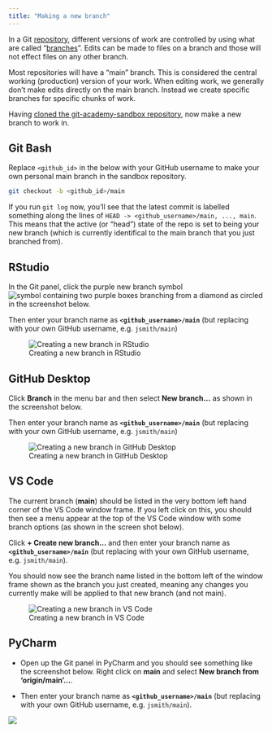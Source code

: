 ```yaml
--- 
title: "Making a new branch"
---
```


In a Git [repository](../glossary.qmd#repository), different versions of work are controlled by using what are
called "[branches](https://dfe-analytical-services.github.io/azure-devops-for-analysis/version-control-using-git---the-basics.html#making-branches)". Edits can be made to files on a branch and those will not 
effect files on any other branch.

Most repositories will have a "main" branch. This is considered the central 
working (production) version of your work. When editing work, we generally don't 
make edits directly on the main branch. Instead we create specific branches for 
specific chunks of work.

Having [cloned the git-academy-sandbox repository](clone-a-repo.html), 
now make a new branch to work in.

::: panel-tabset
## Git Bash

Replace `<github_id>` in the below with your GitHub username to make your own 
personal main branch in the sandbox repository.

``` bash
git checkout -b <github_id>/main
```

:::: callout-tip
If you run `git log` now, you'll see that the latest commit is labelled something along the lines of
`HEAD -> <github_username>/main, ..., main`. This means that the active (or "head") state of the repo is set to being your new branch (which is currently identifical to the main branch that you just branched from).
::::

## RStudio

In the Git panel, click the purple new branch symbol 
![symbol containing two purple boxes branching from a diamond](images/new-branch_rstudio-button.png) 
as circled in the screenshot below.

Then enter your branch name as **`<github_username>/main`** (but replacing <github_id> 
with your own GitHub username, e.g. `jsmith/main`)

![Creating a new branch in RStudio](./images/new-branch_RStudio.png)

## GitHub Desktop

Click **Branch** in the menu bar and then select **New branch...** as shown in 
the screenshot below.

Then enter your branch name as **`<github_username>/main`** (but replacing <github_id> 
with your own GitHub username, e.g. `jsmith/main`)

![Creating a new branch in GitHub Desktop](./images/new-branch_GitHubDesktop.png)

## VS Code

The current branch (**main**) should be listed in the very bottom left hand 
corner of the VS Code window frame. If you left click on this, you should then 
see a menu appear at the top of the VS Code window with some branch options (as 
shown in the screen shot below).

Click **+ Create new branch...** and then enter your branch name as 
**`<github_username>/main`** (but replacing <github_id> with your own GitHub username, 
e.g. `jsmith/main`).

You should now see the branch name listed in the bottom left of the window frame
shown as the branch you just created, meaning any changes you currently make
will be applied to that new branch (and not main).

![Creating a new branch in VS Code](./images/new-branch_VSCode.png)


## PyCharm

-   Open up the Git panel in PyCharm and you should see something like the 
screenshot below. Right click on **main** and select 
**New branch from 'origin/main'...**.

-   Then enter your branch name as **`<github_username>/main`** (but replacing <github_id> 
with your own GitHub username, e.g. `jsmith/main`).

![](./images/new-branch_PyCharm.png){fig-alt="A screenshot showing the PyCharm interface with the Git panel open and the New branch from 'origin/main'... option highlighted."}

:::

